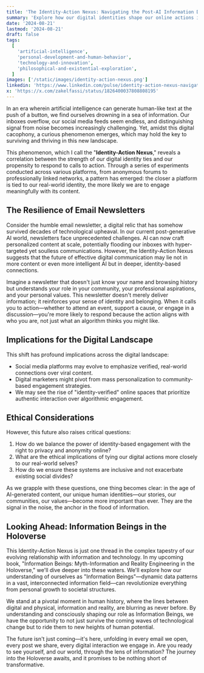 ```yaml
---
title: 'The Identity-Action Nexus: Navigating the Post-AI Information Deluge'
summary: 'Explore how our digital identities shape our online actions in an AI-driven world, and discover the future of meaningful digital engagement.'
date: '2024-08-21'
lastmod: '2024-08-21'
draft: false
tags:
  [
    'artificial-intelligence',
    'personal-development-and-human-behavior',
    'technology-and-innovation',
    'philosophical-and-existential-exploration',
  ]
images: ['/static/images/identity-action-nexus.png']
linkedin: 'https://www.linkedin.com/pulse/identity-action-nexus-navigating-post-ai-information-deluge-el-fassi-ezapc/'
x: 'https://x.com/zakelfassi/status/1826400037808808195'
---
```


In an era wherein artificial intelligence can generate human-like text at the push of a button, we find ourselves drowning in a sea of information. Our inboxes overflow, our social media feeds seem endless, and distinguishing signal from noise becomes increasingly challenging. Yet, amidst this digital cacophony, a curious phenomenon emerges, which may hold the key to surviving and thriving in this new landscape.

This phenomenon, which I call the "**Identity-Action Nexus**," reveals a correlation between the strength of our digital identity ties and our propensity to respond to calls to action. Through a series of experiments conducted across various platforms, from anonymous forums to professionally linked networks, a pattern has emerged: the closer a platform is tied to our real-world identity, the more likely we are to engage meaningfully with its content.

## The Resilience of Email Newsletters

Consider the humble email newsletter, a digital relic that has somehow survived decades of technological upheaval. In our current post-generative AI world, newsletters face unprecedented challenges. AI can now craft personalized content at scale, potentially flooding our inboxes with hyper-targeted yet soulless communications. However, the Identity-Action Nexus suggests that the future of effective digital communication may lie not in more content or even more intelligent AI but in deeper, identity-based connections.

Imagine a newsletter that doesn't just know your name and browsing history but understands your role in your community, your professional aspirations, and your personal values. This newsletter doesn't merely deliver information; it reinforces your sense of identity and belonging. When it calls you to action—whether to attend an event, support a cause, or engage in a discussion—you're more likely to respond because the action aligns with who you are, not just what an algorithm thinks you might like.

## Implications for the Digital Landscape

This shift has profound implications across the digital landscape:

- Social media platforms may evolve to emphasize verified, real-world connections over viral content.
- Digital marketers might pivot from mass personalization to community-based engagement strategies.
- We may see the rise of "identity-verified" online spaces that prioritize authentic interaction over algorithmic engagement.

## Ethical Considerations

However, this future also raises critical questions:

1. How do we balance the power of identity-based engagement with the right to privacy and anonymity online?
2. What are the ethical implications of tying our digital actions more closely to our real-world selves?
3. How do we ensure these systems are inclusive and not exacerbate existing social divides?

As we grapple with these questions, one thing becomes clear: in the age of AI-generated content, our unique human identities—our stories, our communities, our values—become more important than ever. They are the signal in the noise, the anchor in the flood of information.

## Looking Ahead: Information Beings in the Holoverse

This Identity-Action Nexus is just one thread in the complex tapestry of our evolving relationship with information and technology. In my upcoming book, "Information Beings: Myth-Information and Reality Engineering in the Holoverse," we'll dive deeper into these waters. We'll explore how our understanding of ourselves as "Information Beings"—dynamic data patterns in a vast, interconnected information field—can revolutionize everything from personal growth to societal structures.

We stand at a pivotal moment in human history, where the lines between digital and physical, information and reality, are blurring as never before. By understanding and consciously shaping our role as Information Beings, we have the opportunity to not just survive the coming waves of technological change but to ride them to new heights of human potential.

The future isn't just coming—it's here, unfolding in every email we open, every post we share, every digital interaction we engage in. Are you ready to see yourself, and our world, through the lens of information? The journey into the Holoverse awaits, and it promises to be nothing short of transformative.
